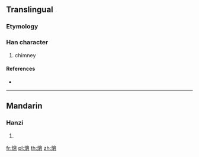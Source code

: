{{character info/new}}
==Translingual==

===Etymology===
{{Han compound|火|悤|c1=s|c2=p|t1=fire|ls=psc}}

===Han character===
{{Han char|rn=86|rad=火|as=11|sn=15|four=96030|canj=FHWP|ids=⿰火悤}}

# chimney

====References====
* {{Han ref|kx=0680.140|dkj=19326|dj=1091.200|hdz=32229.060|uh=719C|ud=29084|bh=E670|bd=58992}}

----

==Mandarin==

===Hanzi===
{{cmn-hanzi|pin=[[zǒng]] ([[zong3]])|wg=tsung<sup>3</sup>}}

# {{defn|lang=cmn|sort=火11}}

[[fr:熜]]
[[pl:熜]]
[[th:熜]]
[[zh:熜]]